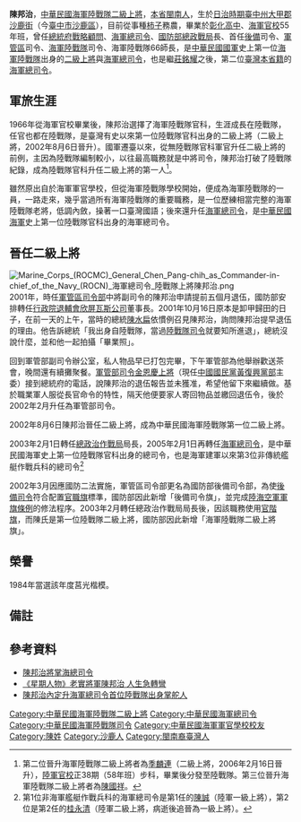 {{Refimprove|time=2013-08-16T10:10:50+00:00}}
{{Infobox Officeholder
|honorific-prefix   = 
|name               = 陳邦治
|honorific-suffix   = 
|image              =Marine Corps (ROCMC) General Chen Pang-chih 海軍陸戰隊上將陳邦治.jpg
|imagesize          = 200px
|smallimage         = 
|caption            = 陳邦治海軍陸戰隊上將軍裝照
|office = {{ROC}}[[總統府戰略顧問|總統府戰略顧問]]
|term_start = 2006年2月16日
|term_end = 2006年11月30日
|office1             = {{flagicon image|ROC Commanding General of Navy Flag.svg}} 第17任[[中華民國海軍司令|海軍總司令]]
|term_start1         = 2005年2月1日
|term_end1           = 2006年2月15日
|predecessor1        = [[苗永慶|苗永慶]]
|successor1          = [[林鎮夷|林鎮夷]]（'''海軍司令'''）
|office2           = {{flagicon image|ROC Political Warfare Logo.svg}} 第2任[[國防部總政治作戰局|國防部總政治作戰局]]局長
|term_start2       = 2003年2月1日
|term_end2          = 2005年1月31日
|minister2        = [[湯曜明|湯曜明]]<br>[[李傑_(臺灣)|李傑]]
|predecessor2        = [[鄧祖琳|鄧祖琳]]
|successor2          = [[胡鎮埔|胡鎮埔]]
|office3           = {{flagicon image|ROC Commanding General of Reserved Military Force Flag.svg}} 第1任[[後備司令部|後備司令]]
|term_start3         = 2002年3月1日
|term_end3           = 2003年1月31日
|predecessor3        = 陳邦治（'''軍管區司令'''）
|successor3          = [[謝建東|謝建東]]
|office4           = {{flagicon image|Taiwan Military Reserve District Command Flag.svg}} 第5任[[軍管區司令部|軍管區司令部]]司令
|term_start4    = 2002年2月26日
|term_end4          = 2002年2月28日
|predecessor4        = [[金恩慶|金恩慶]]
|successor4          = 陳邦治（'''後備司令'''）
|office5            = {{flagicon image|Republic of China Marine Corps Flag.svg}} 第17任[[海軍陸戰隊司令|海軍陸戰隊司令]]
|term_start5        = 1998年6月1日
|term_end5          = 2000年8月31日
|predecessor5        = [[高王珏|高王珏]]
|successor5          = [[季麟連|季麟連]]
|alongside          = <!--For two or more people serving in the same position from the same district.  (e.g. United States Senators.)-->
|vicepresident      = 
|viceprimeminister  = 
|deputy             = 
|lieutenant         = 
|monarch            = 
|president          = 
|primeminister      = 
|taoiseach          = 
|chancellor         =  
|governor           = 
|governor-general   = 
|governor_general   = 
|succeeding         =  <!--For President-elect or equivalent-->
|constituency       = 
|Native_place           = [[臺灣|臺灣]][[臺中市|臺中市]]
|birth_date   = {{Birth date and age|year=1942|month=11|day=4}}
|birth_place  = {{EOJ}}[[臺中州|臺中州]][[大甲郡|大甲郡]][[沙鹿街|沙鹿街]]（今[[臺中市|臺中市]][[沙鹿區|沙鹿區]]）
|death_date   = 
|death_place  = 
|restingplace = 
|restingplacecoordinates =
|birthname    = 
|nationality  = {{EOJ}}（1942年－1945年）<br>{{ROC}}（1945年至今）
|party        = 
|otherparty   =  <!--For additional political affiliations-->
|spouse       = 潘碧英
|partner      =  <!--For those with a domestic partner and not married-->
|relations    =
|children     = 
|residence    = 
|alma_mater   = 
|occupation   = 
|profession   = 
|cabinet      = 
|committees   = 
|portfolio    = 
|religion     = 
|signature    = 
|website      = 
|footnotes    =
|blank1       = 
|data1        = 
|blank2       = 
|data2        = 
|blank3       = 
|data3        = 
|blank4       = 
|data4        = 
|blank5       = 
|data5        = 
<!--Military service-->
|nickname     = 
|allegiance   = {{ROC}}
|branch       = {{flagicon image|Republic of China Marine Corps Flag.svg}} [[中華民國海軍陸戰隊|中華民國海軍陸戰隊]]
|serviceyears = 1969年－2006年
|rank         = {{flagicon image|ROCMC General's Flag.svg}} [[上將#中華民國|二級上將]]
|unit         = 
|commands     = 
|battles      = 
|awards       = 
|military_blank1 = 
|military_data1  = 
|military_blank2 = 
|military_data2  = 
|military_blank3 = 
|military_data3  = 
|military_blank4 = 
|military_data4  = 
|military_blank5 = 
|military_data5  = 
| educate = 
* [[中華民國海軍軍官學校|中華民國海軍軍官學校]]航輪科 55年班
* 海軍陸戰隊學校 正規班29期
* [[三軍大學|三軍大學]]海軍學院 68年班
* 三軍大學戰爭學院 77年班
|past = 
* [[海軍陸戰隊登陸戰車大隊|海軍陸戰隊獨立651團]]上校團長
* 海軍陸戰隊補給管理中心上校主任
* 海軍陸戰隊司令部後勤處上校處長
* 海軍陸戰隊99師少將副師長
* 海軍陸戰隊66師少將師長
* 海軍陸戰隊司令部少將參謀長
* [[海軍陸戰隊司令部|海軍陸戰隊司令部]]中將副司令
* [[海軍陸戰隊司令部|海軍陸戰隊司令部]]中將司令
* [[軍管區司令部|軍管區司令部]]中將副司令
* [[軍管區司令部|軍管區司令部]]上將司令
* [[後備司令部|後備司令部]]上將司令
* [[國防部總政治作戰局|國防部總政治作戰局]]上將局長
* [[國防部海軍司令部|海軍總司令部]]上將[[中華民國海軍司令|總司令]]
* [[中華民國總統府|總統府]]上將[[總統府戰略顧問|戰略顧問]]
}}

'''陳邦治'''{{BD|1942年|11月4日||}}，[[中華民國海軍陸戰隊|中華民國海軍陸戰隊]][[二級上將|二級上將]]，[[本省|本省]][[閩南人|閩南人]]，生於[[台灣日治時期|日治時期]][[臺中州|臺中州]][[大甲郡|大甲郡]][[沙鹿街|沙鹿街]]（今[[臺中市|臺中市]][[沙鹿區|沙鹿區]]），目前從事種[[柿子|柿子]]務農，畢業於[[彰化高中|彰化高中]]、[[海軍官校|海軍官校]]55年班，曾任[[總統府戰略顧問|總統府戰略顧問]]、[[中華民國海軍司令|海軍總司令]]、[[國防部政治作戰局|國防部總政戰局]]長、首任[[國防部後備指揮部|後備]]司令、[[軍管區|軍管區]]司令、[[中華民國海軍陸戰隊|海軍陸戰隊]]司令、海軍陸戰隊66師長，是[[中華民國國軍|中華民國國軍]]史上第一位[[海軍陸戰隊|海軍陸戰隊]]出身的[[二級上將|二級上將]]與[[中華民國海軍司令|海軍總司令]]，也是繼[[莊銘耀|莊銘耀]]之後，第二位[[本省人|臺灣本省籍]]的[[中華民國海軍司令|海軍總司令]]。

== 軍旅生涯 ==
1966年從海軍官校畢業後，陳邦治選擇了海軍陸戰隊官科，生涯成長在陸戰隊，任官也都在陸戰隊，是臺灣有史以來第一位陸戰隊官科出身的二級上將（二級上將，2002年8月6日晉升）。國軍遷臺以來，從無陸戰隊官科軍官升任二級上將的前例，主因為陸戰隊編制較小，以往最高職務就是中將司令，陳邦治打破了陸戰隊紀錄，成為陸戰隊官科升任二級上將的第一人<ref>第二位晉升海軍陸戰隊二級上將者為[[季麟連|季麟連]]（二級上將，2006年2月16日晉升），[[陸軍官校|陸軍官校]]正38期（58年班）步科，畢業後分發至陸戰隊。第三位晉升海軍陸戰隊二級上將者為[[陳國祥_(臺灣軍事將領)|陳國祥]]。</ref>。

雖然原出自於海軍軍官學校，但從海軍陸戰隊學校開始，便成為海軍陸戰隊的一員，一路走來，幾乎當過所有海軍陸戰隊的重要職務，是一位歷練相當完整的海軍陸戰隊老將，低調內斂，操著一口臺灣國語；後來還升任[[中華民國海軍司令|海軍總司令]]，是[[中華民國海軍|中華民國海軍]]史上第一位陸戰隊官科出身的海軍總司令。

== 晉任二級上將 ==
[[File:Marine_Corps_(ROCMC)_General_Chen_Pang-chih_as_Commander-in-chief_of_the_Navy_(ROCN)_海軍總司令_陸戰隊上將陳邦治.png|thumb]]
2001年，時任[[軍管區司令部|軍管區司令部]]中將副司令的陳邦治申請提前五個月退伍，國防部安排轉任[[行政院退輔會|行政院退輔會]][[欣屏瓦斯公司|欣屏瓦斯公司]]董事長。2001年10月16日原本是卸甲歸田的日子，在前一天的上午，當時的總統[[陳水扁|陳水扁]]依慣例召見陳邦治，詢問陳邦治提早退伍的理由。他告訴總統「我出身自陸戰隊，當過[[中華民國海軍陸戰隊#歷任司令／指揮官|陸戰隊司令]]就要知所進退」，總統沒說什麼，並和他一起拍攝「畢業照」。

回到軍管部副司令辦公室，私人物品早已打包完畢，下午軍管部為他舉辦歡送茶會，晚間還有續攤聚餐。[[軍管區司令部#歷任司令|軍管部司令]][[金恩慶|金恩慶]][[上將|上將]]（現任[[中國國民黨|中國國民黨]][[黃復興黨部|黃復興黨部]]主委）接到總統府的電話，說陳邦治的退伍報告並未獲准，希望他留下來繼續做。基於職業軍人服從長官命令的特性，隔天他便要家人寄回物品並繳回退伍令，後於2002年2月升任為軍管部司令。

2002年8月6日陳邦治晉任二級上將，成為中華民國海軍陸戰隊第一位二級上將。

2003年2月1日轉任[[總政治作戰局|總政治作戰局]]局長，2005年2月1日再轉任[[中華民國海軍司令|海軍總司令]]，是中華民國海軍史上第一位陸戰隊官科出身的總司令，也是海軍建軍以來第3位非傳統艦艇作戰兵科的總司令<ref>第1位非海軍艦艇作戰兵科的海軍總司令是第1任的[[陳誠|陳誠]]（陸軍一級上將），第2位是第2任的[[桂永清|桂永清]]（陸軍二級上將，病逝後追晉為一級上將）。</ref>

2002年3月因應國防二法實施，軍管區司令部更名為國防部後備司令部，為使[[國防部後備指揮部#後備司令|後備司令]]符合配置[[中華民國軍旗列表#警總、軍管、海巡、後備|官職旗]]標準，國防部因此新增「後備司令旗」，並完成[[s:陸海空軍軍旗條例|陸海空軍軍旗條例]]的修法程序。2003年2月轉任總政治作戰局局長後，因該職務使用[[中華民國軍旗列表#海軍陸戰隊|官階旗]]，而陳氏是第一位陸戰隊二級上將，國防部因此新增「海軍陸戰隊二級上將旗」。
{{Begin flag gallery}}
{{Flag entry|Image=ROC Commanding General of Reserved Military Force Flag.svg|Caption=後備司令旗}}
{{Flag entry|Image=ROCMC General's Flag.svg|Caption=海軍陸戰隊二級上將旗}}
{{End flag gallery}}

== 榮譽 ==
1984年當選該年度莒光楷模。

== 備註 ==
{{reflist}}

== 參考資料 ==
*[http://www.appledaily.com.tw/appledaily/article/headline/20050125/1537177 陳邦治將掌海總司令] {{Wayback|url=http://www.appledaily.com.tw/appledaily/article/headline/20050125/1537177 |date=20160312083429 }}
*[http://www.libertytimes.com.tw/2003/new/nov/2/today-p6.htm 《星期人物》老實將軍陳邦治 人生急轉彎] {{Wayback|url=http://www.libertytimes.com.tw/2003/new/nov/2/today-p6.htm |date=20090107173917 }}
*[http://www.taiwanus.net/news/news/2005/200809120000121260.htm 陳邦治內定升海軍總司令首位陸戰隊出身掌舵人] {{Wayback|url=http://www.taiwanus.net/news/news/2005/200809120000121260.htm |date=20160304125256 }}
{{中華民國海軍司令}}
{{DEFAULTSORT:Chen, bangzhi}}
[[Category:中華民國海軍陸戰隊二級上將|Category:中華民國海軍陸戰隊二級上將]]
[[Category:中華民國海軍總司令|Category:中華民國海軍總司令]]
[[Category:中華民國海軍陸戰隊司令|Category:中華民國海軍陸戰隊司令]]
[[Category:中華民國海軍軍官學校校友|Category:中華民國海軍軍官學校校友]]
[[Category:陳姓|Category:陳姓]]
[[Category:沙鹿人|Category:沙鹿人]]
[[Category:閩南裔臺灣人|Category:閩南裔臺灣人]]